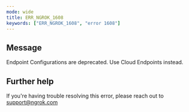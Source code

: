```yaml
---
mode: wide
title: ERR_NGROK_1608
keywords: ["ERR_NGROK_1608", "error 1608"]
---
```


## Message

Endpoint Configurations are deprecated. Use Cloud Endpoints instead.

## Further help

If you're having trouble resolving this error, please reach out to [support@ngrok.com](mailto:support@ngrok.com?subject=Help%20with%20ERR_NGROK_1608)
